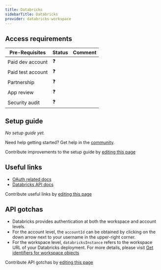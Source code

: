 ```yaml
---
title: Databricks
sidebarTitle: Databricks
provider: databricks-workspace
---
```




<Overview />
<PreBuiltTooling />
<PreBuiltUseCases />

## Access requirements
| Pre-Requisites | Status | Comment|
| - | - | - |
| Paid dev account | ❓ |  |
| Paid test account | ❓ |  |
| Partnership | ❓ | |
| App review | ❓ |  |
| Security audit | ❓ | |


## Setup guide

_No setup guide yet._

<Tip>Need help getting started? Get help in the [community](https://nango.dev/slack).</Tip>

<Note>Contribute improvements to the setup guide by [editing this page](https://github.com/nangohq/nango/tree/master/docs-v2/integrations/all/databricks.mdx)</Note>


## Useful links

-   [OAuth related docs](https://docs.databricks.com/en/dev-tools/auth/oauth-m2m.html)
-   [Databricks API docs](https://docs.databricks.com/api/workspace/introduction)

<Note>Contribute useful links by [editing this page](https://github.com/nangohq/nango/tree/master/docs-v2/integrations/all/databricks.mdx)</Note>

## API gotchas

-   Databricks provides authentication at both the workspace and account levels.
-   For the account level, the `accountId` can be obtained by clicking on the down arrow next to your username in the upper-right corner.
-   For the workspace level, `databricksInstance` refers to the workspace URL of your Databricks deployment. For more details, please visit [Get identifiers for workspace objects](https://docs.databricks.com/en/workspace/workspace-details.html#workspace-url)

<Note>Contribute API gotchas by [editing this page](https://github.com/nangohq/nango/tree/master/docs-v2/integrations/all/databricks.mdx)</Note>

